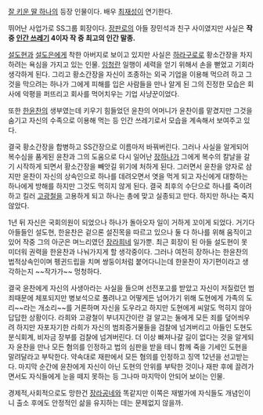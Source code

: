 [[잘 키운 딸 하나]]의 등장 인물이다. 배우 [[최재성]]이 연기한다.

뛰어난 사업가로 SS그룹 회장이다. [[장판로]]의 아들 장민석과 친구 사이였지만 사실은 '''작중 [[인간 쓰레기]] 4이자 작 중 최고의 인간 말종.'''

[[설도현]]과 [[설도은]]에게 착한 아버지로 보이고 있지만 사실은 [[하라구로]]로 황소간장을 차지하려는 욕심을 가지고 있는 인물. [[임청란]] 일행이 세력을 얻기 위해서 손을 뻗었고 기회라 생각하게 된다. 그리고 황소간장을 자신이 조종하는 외국 기업을 이용해 먹으려 하고 그것을 막으려는 하나가 그에게 피해를 입은 사람들을 만나 알게 된 그의 진정한 모습은 회사에 악평을 퍼뜨리고 회사를 먹어치우는 기업 사냥꾼이었다.

또한 [[한윤찬]]의 생부였는데 키우기 힘들었던 윤찬의 어머니가 윤찬이를 맡겼지만 그것을 숨기고 자신의 수족으로 이용해 먹는 등 인간 쓰레기로서 모습을 계속해서 보여주고 있다.

결국 황소간장을 합병하고 SS간장으로 이름마저 바꿔버린다. 그러나 사실을 알게되어 복수심을 품게된 윤찬과 그의 도움으로 다시 일어난 [[장하나]]가 그에게 복수의 칼날을 갈기 시작하게 되면서 황소간장을 빼앗길 위기에 처하게 된다. 그러면서 윤찬을 양자로 삼지만 윤찬이 자신의 상속인으로 하나를 데려오면서 엿을 먹게 되고 자신에게 대항하는 하나에게 방해를 하지만 그것도 먹히지 않게 된다. 결국 최후의 수단으로 하나를 죽이려하고 킬러 [[고광철]]을 고용하게 되고 하나는 총에 맞고 실종되고 만다. 하지만 하나는 죽지 않았다.

1년 뒤 자신은 국회의원이 되었으나 하나가 돌아오자 일이 거하게 꼬이게 되었다. 거기다 아들들인 설도현, 한윤찬은 겉으론 설진목을 따르고 있으나 둘 다 하나를 위해 움직이고 있어 작중 그의 아군은 며느리였던 [[장라희]]네 일가뿐. 최근 회장이 된 아들 설도현이 못 미더워 권력을 한윤찬과 나눠가지게 할 생각중이다. 그러나 여전히 장하나는 한윤찬의 법적상속인이며 펭귄드립을 치며 쌍둥이처럼 붙어다니는데 한윤찬이 자기편이라고 생각하는지 ~~작가가~~ 멍청하다.

결국 윤찬에게 자신의 사생아라는 사실을 들으며 선전포고를 받았고 자신이 저질렀던 범죄때문에 체포되지만 병보석으로 풀려나고 어떻게든 넘어가기 위해 도현에게 가족의 도리~~라는 개소리~~를 거론하며 자신을 도우라고 하지만 도현에게 씨알도 먹히지 않아 답답한 상황이다. 라희와 고광철이 부녀지간이란 걸 알고는 둘에게 모든 죄를 덮어씌우려 하지만 자포자기한 라희가 자신의 범죄증거물들을 검찰에 넘겨버리고 아들인 도현도 분식회계, 비자금 장부를 검찰에 넘겨버린다. 더 이상 빠져나갈 길이 없다는 것을 알게되자 윤찬을 만나 모든 혐의를 인정하고 법의 심판을 받을 테니 함께 죽을 기세인 도현을 말려달라고 부탁한다. 약속대로 재판에서 모든 혐의를 인정하고 징역 12년을 선고받는다. 마지막 순간에 윤찬에게 자신이 아닌 도현의 안위를 부탁한 것이나 재판 후에 끌려가면서도 자식들에게 눈을 떼지 못하는 등 그나마 마지막이 안되어 보이는 인물.

경제적,사회적으로도 망한건 [[장라공]]네와 똑같지만 이쪽은 재벌가에 자식들도 개념인이니 출소 후에도 안정적인 삶을 유지하는 데는 문제없지 않을까.
